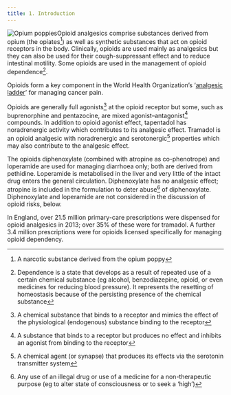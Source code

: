 ```yaml
---
title: 1. Introduction
---
```



![Opium poppies](../../assets/con146652.jpg)Opioid analgesics comprise substances derived from opium (the opiates[^1]) as well as synthetic substances that act on opioid receptors in the body. Clinically, opioids are used mainly as analgesics but they can also be used for their cough-suppressant effect and to reduce intestinal motility. Some opioids are used in the management of opioid dependence[^2].

Opioids form a key component in the World Health Organization’s ‘[analgesic ladder](http://www.who.int/cancer/palliative/painladder/en)’ for managing cancer pain.

Opioids are generally full agonists[^3] at the opioid receptor but some, such as buprenorphine and pentazocine, are mixed agonist–antagonist[^4] compounds. In addition to opioid agonist effect, tapentadol has noradrenergic activity which contributes to its analgesic effect. Tramadol is an opioid analgesic with noradrenergic and serotonergic[^5] properties which may also contribute to the analgesic effect.

The opioids diphenoxylate (combined with atropine as co-phenotrope) and loperamide are used for managing diarrhoea only; both are derived from pethidine. Loperamide is metabolised in the liver and very little of the intact drug enters the general circulation. Diphenoxylate has no analgesic effect; atropine is included in the formulation to deter abuse[^6] of diphenoxylate. Diphenoxylate and loperamide are not considered in the discussion of opioid risks, below.

In England, over 21.5 million primary-care prescriptions were dispensed for opioid analgesics in 2013; over 35% of these were for tramadol. A further 3.4 million prescriptions were for opioids licensed specifically for managing opioid dependency.



[^1]: A narcotic substance derived from the opium poppy


[^2]: Dependence is a state that develops as a result of repeated use of a certain chemical substance (eg alcohol, benzodiazepine, opioid, or even medicines for reducing blood pressure). It represents the resetting of homeostasis because of the persisting presence of the chemical substance


[^3]: A chemical substance that binds to a receptor and mimics the effect of the physiological (endogenous) substance binding to the receptor


[^4]: A substance that binds to a receptor but produces no effect and inhibits an agonist from binding to the receptor


[^5]: A chemical agent (or synapse) that produces its effects via the serotonin transmitter system


[^6]: Any use of an illegal drug or use of a medicine for a non-therapeutic purpose (eg to alter state of consciousness or to seek a ‘high’)
